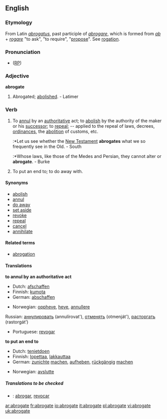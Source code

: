 ==English==

===Etymology===
From Latin ''[[abrogatus]]'', past participle of ''[[abrogare]]'', which is formed from ''[[ab]]'' + ''[[rogare]]'' "to ask", "to require", "[[propose]]". See [[rogation]].

===Pronunciation===
* ([[RP]]) {{IPA|/ˈæbrəgeɪt/}}

===Adjective===
'''abrogate'''
# {{obsolete}} Abrogated; [[abolished]]. - Latimer

===Verb===
{{en-verb|abrogat|ing}}

# {{transitive}} To [[annul]] by an [[authoritative]] act; to [[abolish]] by the authority of the maker or his [[successor]]; to [[repeal]]; -- applied to the repeal of laws, decrees, [[ordinances]], the [[abolition]] of customs, etc.
#:*Let us see whether the [[New Testament]] '''abrogates''' what we so frequently see in the Old. - South
#:*Whose laws, like those of the Medes and Persian, they cannot alter or '''abrogate'''. - Burke
# {{transitive}} To put an end to; to do away with.

====Synonyms====
* [[abolish]]
* [[annul]]
* [[do away]]
* [[set aside]]
* [[revoke]]
* [[repeal]]
* [[cancel]]
* [[annihilate]]

====Related terms====
* [[abrogation]]

====Translations====
'''to annul by an authoritative act'''
{{top}}
*Dutch: [[afschaffen]]
*Finnish: [[kumota]]
*German: [[abschaffen]]
{{mid}}
*Norwegian: [[oppheve]], [[heve]], [[annullere]]
Russian: [[аннулировать]] (annulírovat'), [[отменять]] (otmenját'), [[расторгать]] (rastorgát’)
{{bottom}}
*Portuguese: [[revogar]]
{{mid}}


'''to put an end to'''
{{top}}
*Dutch: [[tenietdoen]]
*Finnish: [[lopettaa]], [[lakkauttaa]]
*German: [[zunichte]] [[machen]], [[aufheben]], [[rückgängig]] [[machen]]
{{mid}}
*Norwegian: [[avslutte]]
{{bottom}}

=====Translations to be checked=====
{{checktrans}}
*{{ttbc|Spanish}}: [[abrogar]], [[revocar]]

[[ar:abrogate]]
[[fr:abrogate]]
[[io:abrogate]]
[[it:abrogate]]
[[pl:abrogate]]
[[vi:abrogate]]
[[uk:abrogate]]